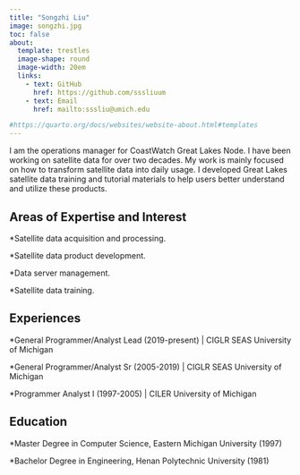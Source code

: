 ---
title: "Songzhi Liu"
image: songzhi.jpg
toc: false
about: 
  template: trestles
  image-shape: round
  image-width: 20em
  links:
    - text: GitHub
      href: https://github.com/sssliuum
    - text: Email
      href: mailto:sssliu@umich.edu

#https://quarto.org/docs/websites/website-about.html#templates
---

I am the operations manager for CoastWatch Great Lakes Node. I have been working on satellite data for over two decades. My work is mainly focused on how to transform satellite data into daily usage. I developed Great Lakes satellite data training and tutorial materials to help users better understand and utilize these products.  

## Areas of Expertise and Interest
*Satellite data acquisition and processing.

*Satellite data product development.

*Data server management.

*Satellite data training.


## Experiences

*General Programmer/Analyst Lead (2019-present) | CIGLR SEAS University of Michigan

*General Programmer/Analyst Sr (2005-2019) | CIGLR SEAS University of Michigan

*Programmer Analyst I (1997-2005) | CILER University of Michigan



## Education

*Master Degree in Computer Science, Eastern Michigan University (1997)

*Bachelor Degree in Engineering, Henan Polytechnic University (1981)

